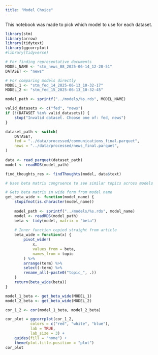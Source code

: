 ```yaml
---
title: "Model Choice"
---
```


This notebook was made to pick which model to use for each dataset.

```r
library(stm)
library(arrow)
library(tidytext)
library(ggcorrplot)
#library(tidyverse)
```

```r
# For finding representative documents
MODEL_NAME <- "stm_news_08_2025-06-14_12-20-51"
DATASET <- "news"

# For comparing models directly
MODEL_1 <- "stm_fed_14_2025-06-13_10-32-17"
MODEL_2 <- "stm_fed_15_2025-06-13_10-32-45"
```



```r
model_path <- sprintf("../models/%s.rds", MODEL_NAME)

valid_datasets <- c("fed", "news")
if (!(DATASET %in% valid_datasets)) {
    stop("Invalid dataset. Choose one of: fed, news")
}

dataset_path <- switch(
    DATASET,
    fed = "../data/processed/communications_final.parquet",
    news = "../data/processed/news_final.parquet",
)
    
data <- read_parquet(dataset_path)
model <- readRDS(model_path)
```


```r
find_thoughts_res <- findThoughts(model, data$text)
```

```r
# Uses beta matrix congruence to see similar topics across models

# Gets beta matrix in wide form from model name
get_beta_wide <- function(model_name) {
    stopifnot(is.character(model_name))
    
    model_path <- sprintf("../models/%s.rds", model_name)
    model <- readRDS(model_path)
    beta <- tidy(model, matrix = "beta")
    
    # Inner function copied straight from article
    beta_wide = function(x) {
        pivot_wider(
            x,
            values_from = beta,
            names_from = topic
        ) %>%
        arrange(term) %>%
        select(-term) %>%
        rename_all(~paste0("topic_", .))
    }
    return(beta_wide(beta))
}

model_1_beta <- get_beta_wide(MODEL_1)
model_2_beta <- get_beta_wide(MODEL_2)

cor_1_2 <- cor(model_1_beta, model_2_beta)

cor_plot = ggcorrplot(cor_1_2,
           colors = c("red", "white", "blue"), 
           lab = TRUE, 
           lab_size = 3) +
    guides(fill = "none") +
    theme(plot.title.position = "plot")
cor_plot
```

